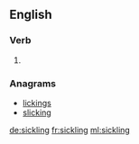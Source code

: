 ==English==

===Verb===
{{head|en}}

# {{present participle of|sickle}}

===Anagrams===
* [[lickings#English|lickings]]
* [[slicking#English|slicking]]

[[de:sickling]]
[[fr:sickling]]
[[ml:sickling]]